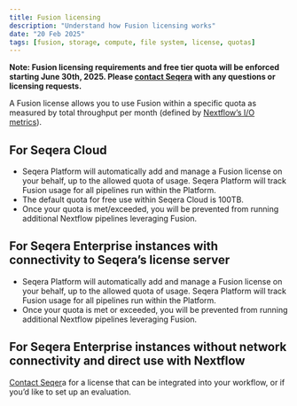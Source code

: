 ```yaml
---
title: Fusion licensing
description: "Understand how Fusion licensing works"
date: "20 Feb 2025"
tags: [fusion, storage, compute, file system, license, quotas]
---
```


**Note: Fusion licensing requirements and free tier quota will be enforced starting June 30th, 2025. Please [contact Seqera](https://seqera.io/contact-us) with any questions or licensing requests.**

A Fusion license allows you to use Fusion within a specific quota as measured by total throughput per month (defined by [Nextflow’s I/O metrics](https://www.nextflow.io/docs/latest/metrics.html#i-o-usage)).

## For Seqera Cloud 

- Seqera Platform will automatically add and manage a Fusion license on your behalf, up to the allowed quota of usage. Seqera Platform will track Fusion usage for all pipelines run within the Platform.
- The default quota for free use within Seqera Cloud is 100TB.
- Once your quota is met/exceeded, you will be prevented from running additional Nextflow pipelines leveraging Fusion.

## For Seqera Enterprise instances with connectivity to Seqera’s license server

- Seqera Platform will automatically add and manage a Fusion license on your behalf, up to the allowed quota of usage. Seqera Platform will track Fusion usage for all pipelines run within the Platform.
- Once your quota is met or exceeded, you will be prevented from running additional Nextflow pipelines leveraging Fusion.

## For Seqera Enterprise instances without network connectivity and direct use with Nextflow  

[Contact Seqer](https://seqera.io/contact-us)a for a license that can be integrated into your workflow, or if you’d like to set up an evaluation.
